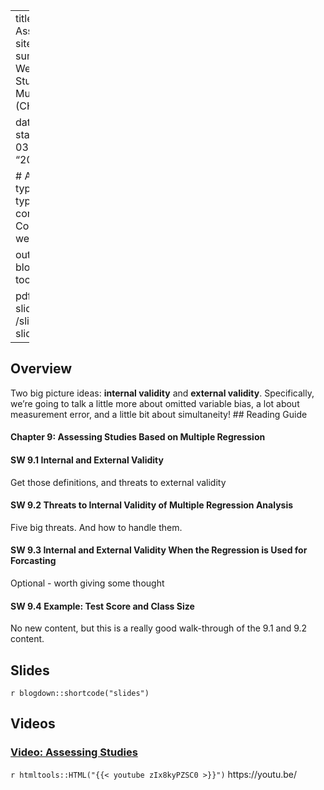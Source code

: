 

---
title: Week 10 - Assessing Studies
sitetitle: Week 10
summary: "EC200 - Week 10 Assessing Studies Based on Multiple Regression (CH9)"

date: "2022-03-22"
start_date: "2022-03-28"
end_date: "2022-04-01"

  
  # Academic page type (do not modify).
type: docs
menu:
  content:
    parent: Course content
    weight: 10
    
output:
  blogdown::html_page:
    toc: true

pdf: /slides/ch9-slides.pdf
thumb: /slides/ch9-slides.png



---

## Overview

Two big picture ideas: **internal validity** and **external validity**. Specifically, we're going to talk a little more about omitted variable bias, a lot about measurement error, and a little bit about simultaneity! 
## Reading Guide

#### **Chapter 9: Assessing Studies Based on Multiple Regression**

#### **SW 9.1** Internal and External Validity 

Get those definitions, and threats to external validity 

#### **SW 9.2** Threats to Internal Validity of Multiple Regression Analysis 

Five big threats. And how to handle them. 

#### **SW 9.3** Internal and External Validity When the Regression is Used for Forcasting

Optional  - worth giving some thought 


#### **SW 9.4** Example: Test Score and Class Size

No new content, but this is a really good walk-through of the 9.1 and 9.2 content. 


## Slides

`r blogdown::shortcode("slides")`

## Videos


### [Video: Assessing Studies](https://youtu.be/zIx8kyPZSC0 )
`r htmltools::HTML("{{< youtube zIx8kyPZSC0 >}}")`
https://youtu.be/ 
<!-- ### [Class Video](https://streaming.uvm.edu/media/embed/iM9eQzi/)  -->

<!-- *You need to use your netid to log in - let me know if you have issues* -->


<!--  <iframe src="https://streaming.uvm.edu/media/embed/iM9eQzi/" width="640" height="480" frameborder="0" allowfullscreen></iframe> -->

